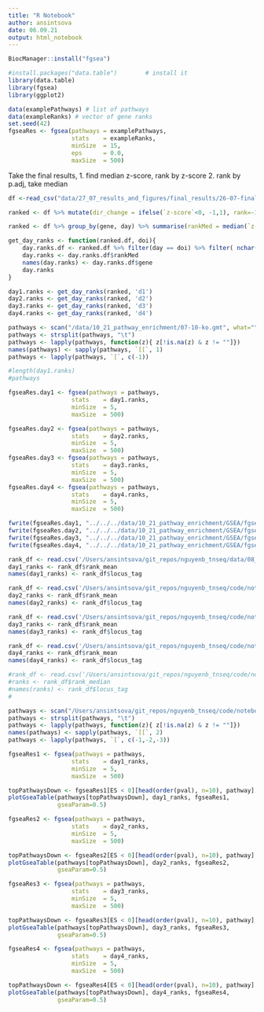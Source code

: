 ```yaml
---
title: "R Notebook"
author: ansintsova
date: 06.09.21
output: html_notebook
---
```


```r
BiocManager::install("fgsea")
```
```r
#install.packages("data.table")        # install it
library(data.table)
library(fgsea)
library(ggplot2)
```
```r
data(examplePathways) # list of pathways
data(exampleRanks) # vector of gene ranks
set.seed(42)
fgseaRes <- fgsea(pathways = examplePathways,
                  stats    = exampleRanks,
                  minSize  = 15,
                  eps      = 0.0,
                  maxSize  = 500)

```


Take the final results,
1. find median z-score, rank by z-score
2. rank by p.adj, take median

```r
df <-read_csv("data/27_07_results_and_figures/final_results/26-07-final-results.csv" )

```


```r
ranked <- df %>% mutate(dir_change = ifelse(`z-score`<0, -1,1), rank=-1*log10(zscore_padj)*dir_change)
```

```r
ranked <- df %>% group_by(gene, day) %>% summarise(rankMed = median(`z-score`, na.rm=TRUE))
```

```r
get_day_ranks <- function(ranked.df, doi){
    day.ranks.df <- ranked.df %>% filter(day == doi) %>% filter( nchar(gene) < 10)
    day.ranks <- day.ranks.df$rankMed
    names(day.ranks) <- day.ranks.df$gene
    day.ranks
}
```

```r

day1.ranks <- get_day_ranks(ranked, 'd1')
day2.ranks <- get_day_ranks(ranked, 'd2')
day3.ranks <- get_day_ranks(ranked, 'd3')
day4.ranks <- get_day_ranks(ranked, 'd4')

```

```r
pathways <- scan("/data/10_21_pathway_enrichment/07-10-ko.gmt", what="", sep="\n")
pathways <- strsplit(pathways, "\t")
pathways <- lapply(pathways, function(z){ z[!is.na(z) & z != ""]})
names(pathways) <- sapply(pathways, `[[`, 1)
pathways <- lapply(pathways, `[`, c(-1))

```

```r
#length(day1.ranks)
#pathways

```



```r
fgseaRes.day1 <- fgsea(pathways = pathways,
                  stats    = day1.ranks,
                  minSize  = 5,
                  maxSize  = 500)

fgseaRes.day2 <- fgsea(pathways = pathways,
                  stats    = day2.ranks,
                  minSize  = 5,
                  maxSize  = 500)
fgseaRes.day3 <- fgsea(pathways = pathways,
                  stats    = day3.ranks,
                  minSize  = 5,
                  maxSize  = 500)
fgseaRes.day4 <- fgsea(pathways = pathways,
                  stats    = day4.ranks,
                  minSize  = 5,
                  maxSize  = 500)
```

```r
fwrite(fgseaRes.day1, "../../../data/10_21_pathway_enrichment/GSEA/fgseaRes.day1.csv")
fwrite(fgseaRes.day2, "../../../data/10_21_pathway_enrichment/GSEA/fgseaRes.day2.csv")
fwrite(fgseaRes.day3, "../../../data/10_21_pathway_enrichment/GSEA/fgseaRes.day3.csv")
fwrite(fgseaRes.day4, "../../../data/10_21_pathway_enrichment/GSEA/fgseaRes.day4.csv")
```




```r

rank_df <- read.csv('/Users/ansintsova/git_repos/nguyenb_tnseq/data/08_21/ranked_mean.csv', )
day1_ranks <- rank_df$rank_mean
names(day1_ranks) <- rank_df$locus_tag


```




```r
rank_df <- read.csv('/Users/ansintsova/git_repos/nguyenb_tnseq/code/notebooks/08_2021_pathway_enrichment/day2_ranked_mean.csv', )
day2_ranks <- rank_df$rank_mean
names(day2_ranks) <- rank_df$locus_tag
```

```r
rank_df <- read.csv('/Users/ansintsova/git_repos/nguyenb_tnseq/code/notebooks/08_2021_pathway_enrichment/day3_ranked_mean.csv', )
day3_ranks <- rank_df$rank_mean
names(day3_ranks) <- rank_df$locus_tag
```


```r
rank_df <- read.csv('/Users/ansintsova/git_repos/nguyenb_tnseq/code/notebooks/08_2021_pathway_enrichment/day4_ranked_mean.csv', )
day4_ranks <- rank_df$rank_mean
names(day4_ranks) <- rank_df$locus_tag
```


```r

#rank_df <- read.csv('/Users/ansintsova/git_repos/nguyenb_tnseq/code/notebooks/08_2021_pathway_enrichment/ranked_median.csv', )
#ranks <- rank_df$rank_median
#names(ranks) <- rank_df$locus_tag
#

```






```r
pathways <- scan("/Users/ansintsova/git_repos/nguyenb_tnseq/code/notebooks/08_2021_pathway_enrichment/15-09-sey.gmt", what="", sep="\n")
pathways <- strsplit(pathways, "\t")
pathways <- lapply(pathways, function(z){ z[!is.na(z) & z != ""]})
names(pathways) <- sapply(pathways, `[[`, 2)
pathways <- lapply(pathways, `[`, c(-1,-2,-3))


```

```r
fgseaRes1 <- fgsea(pathways = pathways,
                  stats    = day1_ranks,
                  minSize  = 5,
                  maxSize  = 500)
```
```r
topPathwaysDown <- fgseaRes1[ES < 0][head(order(pval), n=10), pathway]
plotGseaTable(pathways[topPathwaysDown], day1_ranks, fgseaRes1,
              gseaParam=0.5)
```
```r
fgseaRes2 <- fgsea(pathways = pathways,
                  stats    = day2_ranks,
                  minSize  = 5,
                  maxSize  = 500)
```
```r
topPathwaysDown <- fgseaRes2[ES < 0][head(order(pval), n=10), pathway]
plotGseaTable(pathways[topPathwaysDown], day2_ranks, fgseaRes2,
              gseaParam=0.5)
```

```r
fgseaRes3 <- fgsea(pathways = pathways,
                  stats    = day3_ranks,
                  minSize  = 5,
                  maxSize  = 500)
```

```r
topPathwaysDown <- fgseaRes3[ES < 0][head(order(pval), n=10), pathway]
plotGseaTable(pathways[topPathwaysDown], day3_ranks, fgseaRes3,
              gseaParam=0.5)
```

```r
fgseaRes4 <- fgsea(pathways = pathways,
                  stats    = day4_ranks,
                  minSize  = 5,
                  maxSize  = 500)
```

```r
topPathwaysDown <- fgseaRes4[ES < 0][head(order(pval), n=10), pathway]
plotGseaTable(pathways[topPathwaysDown], day4_ranks, fgseaRes4,
              gseaParam=0.5)
```
